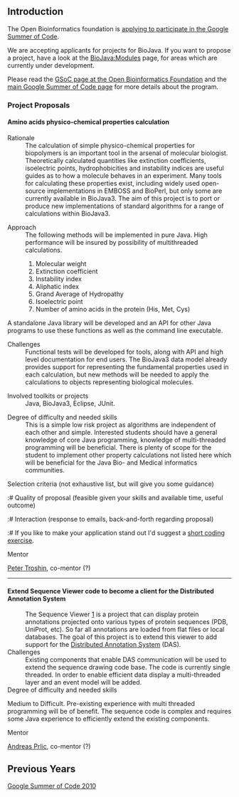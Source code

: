 == Introduction ==

The Open Bioinformatics foundation is [http://www.open-bio.org/wiki/Google_Summer_of_Code applying to participate in the Google Summer of Code].

We are accepting applicants for projects for BioJava. If you want to propose a project, have a look at the [[BioJava:Modules]] page, for areas which are currently under development.

Please read the [http://www.open-bio.org/wiki/Google_Summer_of_Code GSoC page at the Open Bioinformatics Foundation] and the [http://code.google.com/soc main Google Summer of Code page] for more details about the program.

=== Project Proposals ===

==== Amino acids physico-chemical properties calculation ====

;Rationale 
:The calculation of simple physico-chemical properties for biopolymers is an important tool in the arsenal of molecular biologist. Theoretically calculated quantities like extinction coefficients, isoelectric points, hydrophobicities and instability indices are useful guides as to how a molecule behaves in an experiment. Many tools for calculating these properties exist, including widely used open-source implementations in EMBOSS and BioPerl, but only some are currently available in BioJava3. The aim of this project is to port or produce new implementations of standard algorithms for a range of calculations within BioJava3.

;Approach 
:The following methods will be implemented in pure Java. High performance will be insured by possibility of multithreaded calculations. 
:#	Molecular weight
:#      Extinction coefficient
:#	Instability index 
:#	Aliphatic index
:#	Grand Average of Hydropathy 
:#	Isoelectric point 
:#	Number of amino acids in the protein (His, Met, Cys)
A standalone Java library will be developed and an API for other Java programs to use these functions as well as the command line executable. 

;Challenges 
:Functional tests will be developed for tools, along with API and high level documentation for end users. The BioJava3 data model already provides support for representing the fundamental properties used in each calculation, but new methods will be needed to apply the calculations to objects representing biological molecules.

;Involved toolkits or projects 
:Java, BioJava3, Eclipse, JUnit.

;Degree of difficulty and needed skills 
:This is a simple low risk project as algorithms are independent of each other and simple. Interested students should have a general knowledge of core Java programming, knowledge of multi-threaded programming will be beneficial. There is plenty of scope for the student to implement other property calculations not listed here which will be beneficial for the Java Bio- and Medical informatics communities. 

;Selection criteria (not exhaustive list, but will give you some guidance) 

:# Quality of proposal (feasible given your skills and available time, useful outcome)
:# Interaction (response to emails, back-and-forth regarding proposal)
:# If you like to make your application stand out I'd suggest a [[short coding exercise]].  

;Mentor
[[User:Ptroshin|Peter Troshin]], co-mentor (?)

----

==== Extend Sequence Viewer code to become a client for the Distributed Annotation System ====
:The Sequence Viewer [https://github.com/biojava/RCSB_SequenceViewer]  is a project that can display protein annotations projected onto various types of protein sequences (PDB, UniProt, etc). So far all annotations are loaded from flat files or local databases. The goal of this project is to extend this viewer to add support for the [http://www.biodas.org Distributed Annotation System] (DAS).
;Challenges
:Existing components that enable DAS communication will be used to extend the sequence drawing code base. The code is currently single threaded. In order to enable efficient data display a multi-threaded layer  and an event model will be added.
;Degree of difficulty and needed skills 
Medium to Difficult. Pre-existing experience with multi threaded programming will be of benefit. The sequence code is complex and requires some Java experience to efficiently extend the existing components.

;Mentor
[[User:Andreas|Andreas Prlic]], co-mentor (?)

== Previous Years ==

[[Google Summer of Code 2010]]
